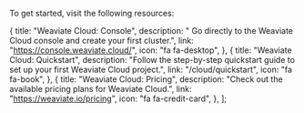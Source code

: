 To get started, visit the following resources:


  {
    title: "Weaviate Cloud: Console",
    description: " Go directly to the Weaviate Cloud console and create your first cluster.",
    link: "https://console.weaviate.cloud/",
    icon: "fa fa-desktop",
  },
  {
    title: "Weaviate Cloud: Quickstart",
    description:
      "Follow the step-by-step quickstart guide to set up your first Weaviate Cloud project.",
    link: "/cloud/quickstart",
    icon: "fa fa-book",
  },
  {
    title: "Weaviate Cloud: Pricing",
    description: "Check out the available pricing plans for Weaviate Cloud.",
    link: "https://weaviate.io/pricing",
    icon: "fa fa-credit-card",
  },
];

<CardsSection items={nextStepsData} />
<br />
